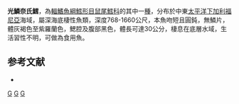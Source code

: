 {{Speciesbox
| taxon = Nezumia liolepis
| status = NE
| status_system = iucn3.1
| trend = unknow
| binomial_authority = [[Gilbert|Gilbert]], 1890
| synonyms = *''Macrurus liolepis'',Gilbert, 1890
*''Lionurus liolepis'',Gilbert, 1890
*''Macrurus barbiger'',Garman, 1899
}}
'''光鱗奈氏鱈'''，為[[輻鰭魚綱|輻鰭魚綱]][[鱈形目|鱈形目]][[鼠尾鱈科|鼠尾鱈科]]的其中一[[種|種]]，分布於中東[[太平洋|太平洋]][[下加利福尼亞|下加利福尼亞]]海域，屬深海底棲性魚類，深度768-1660公尺，本魚吻短且圓鈍，無鱗片，體灰褐色至紫羅蘭色，鰓腔及腹部黑色，體長可達30公分，棲息在底層水域，生活習性不明，可做為食用魚。

==参考文献==
*{{FishBase_species|genus=Nezumia|species=liolepis|year=2016|month=1}}

{{taxonbar}}
[[Category:_1890年描述的鱼类|G]]
[[Category:食用魚|G]]
[[Category:奈氏鱈屬|G]]